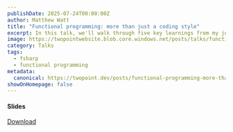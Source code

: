 ```yaml
---
publishDate: 2025-07-24T00:00:00Z
author: Matthew Watt
title: "Functional programming: more than just a coding style"
excerpt: In this talk, we'll walk through five key learnings from my journey learning functional programming -- five fundamental approaches to building software that I believe make a strong case for the value in learning, applying, and teaching functional programming.
image: https://twopointwebsite.blob.core.windows.net/posts/talks/functional-programming-more-than-just-a-coding-style/thumbnail.jpg
category: Talks
tags:
  - fsharp
  - functional programming
metadata:
  canonical: https://twopoint.dev/posts/functional-programming-more-than-just-a-coding-style
showOnHomepage: false
---
```



#### Slides


<Pdf file="https://twopointwebsite.blob.core.windows.net/posts/talks/functional-programming-more-than-just-a-coding-style/slides.pdf" />

<div class="flex flex-row justify-center mt-4">
  <a 
    class="btn"
    href="https://twopointwebsite.blob.core.windows.net/posts/talks/functional-programming-more-than-just-a-coding-style/slides.pdf" 
    download
  >Download</a>
</div>

